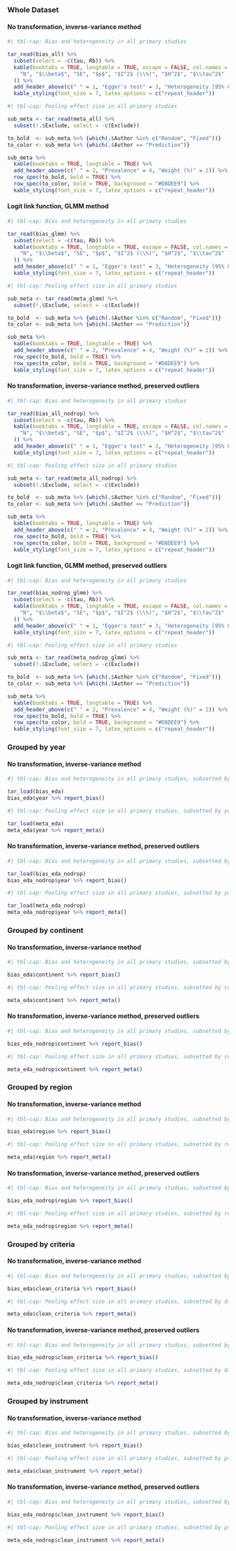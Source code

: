 ### Whole Dataset

#### No transformation, inverse-variance method

```r
#| tbl-cap: Bias and heterogeneity in all primary studies

tar_read(bias_all) %>%
  subset(select = -c(tau, Rb)) %>%
  kable(booktabs = TRUE, longtable = TRUE, escape = FALSE, col.names = c(
    "N", "$\\beta$", "SE", "$p$", "$I^2$ (\\%)", "$H^2$", "$\\tau^2$"
  )) %>%
  add_header_above(c(" " = 1, "Egger's test" = 3, "Heterogeneity [95% CI]" = 3)) %>%
  kable_styling(font_size = 7, latex_options = c("repeat_header"))

```

```r
#| tbl-cap: Pooling effect size in all primary studies

sub_meta <- tar_read(meta_all) %>%
  subset(!.$Exclude, select = -c(Exclude))

to_bold  <- sub_meta %>% {which(.$Author %in% c("Random", "Fixed"))}
to_color <- sub_meta %>% {which(.$Author == "Prediction")}

sub_meta %>%
  kable(booktabs = TRUE, longtable = TRUE) %>%
  add_header_above(c(" " = 2, "Prevalence" = 4, "Weight (%)" = 2)) %>%
  row_spec(to_bold, bold = TRUE) %>%
  row_spec(to_color, bold = TRUE, background = "#D8DEE9") %>%
  kable_styling(font_size = 7, latex_options = c("repeat_header"))

```

#### Logit link function, GLMM method

```r
#| tbl-cap: Bias and heterogeneity in all primary studies

tar_read(bias_glmm) %>%
  subset(select = -c(tau, Rb)) %>%
  kable(booktabs = TRUE, longtable = TRUE, escape = FALSE, col.names = c(
    "N", "$\\beta$", "SE", "$p$", "$I^2$ (\\%)", "$H^2$", "$\\tau^2$"
  )) %>%
  add_header_above(c(" " = 1, "Egger's test" = 3, "Heterogeneity [95% CI]" = 3)) %>%
  kable_styling(font_size = 7, latex_options = c("repeat_header"))

```

```r
#| tbl-cap: Pooling effect size in all primary studies

sub_meta <- tar_read(meta_glmm) %>%
  subset(!.$Exclude, select = -c(Exclude))

to_bold  <- sub_meta %>% {which(.$Author %in% c("Random", "Fixed"))}
to_color <- sub_meta %>% {which(.$Author == "Prediction")}

sub_meta %>%
  kable(booktabs = TRUE, longtable = TRUE) %>%
  add_header_above(c(" " = 2, "Prevalence" = 4, "Weight (%)" = 2)) %>%
  row_spec(to_bold, bold = TRUE) %>%
  row_spec(to_color, bold = TRUE, background = "#D8DEE9") %>%
  kable_styling(font_size = 7, latex_options = c("repeat_header"))

```


#### No transformation, inverse-variance method, preserved outliers

```r
#| tbl-cap: Bias and heterogeneity in all primary studies

tar_read(bias_all_nodrop) %>%
  subset(select = -c(tau, Rb)) %>%
  kable(booktabs = TRUE, longtable = TRUE, escape = FALSE, col.names = c(
    "N", "$\\beta$", "SE", "$p$", "$I^2$ (\\%)", "$H^2$", "$\\tau^2$"
  )) %>%
  add_header_above(c(" " = 1, "Egger's test" = 3, "Heterogeneity [95% CI]" = 3)) %>%
  kable_styling(font_size = 7, latex_options = c("repeat_header"))

```

```r
#| tbl-cap: Pooling effect size in all primary studies

sub_meta <- tar_read(meta_all_nodrop) %>%
  subset(!.$Exclude, select = -c(Exclude))

to_bold  <- sub_meta %>% {which(.$Author %in% c("Random", "Fixed"))}
to_color <- sub_meta %>% {which(.$Author == "Prediction")}

sub_meta %>%
  kable(booktabs = TRUE, longtable = TRUE) %>%
  add_header_above(c(" " = 2, "Prevalence" = 4, "Weight (%)" = 2)) %>%
  row_spec(to_bold, bold = TRUE) %>%
  row_spec(to_color, bold = TRUE, background = "#D8DEE9") %>%
  kable_styling(font_size = 7, latex_options = c("repeat_header"))

```

#### Logit link function, GLMM method, preserved outliers

```r
#| tbl-cap: Bias and heterogeneity in all primary studies

tar_read(bias_nodrop_glmm) %>%
  subset(select = -c(tau, Rb)) %>%
  kable(booktabs = TRUE, longtable = TRUE, escape = FALSE, col.names = c(
    "N", "$\\beta$", "SE", "$p$", "$I^2$ (\\%)", "$H^2$", "$\\tau^2$"
  )) %>%
  add_header_above(c(" " = 1, "Egger's test" = 3, "Heterogeneity [95% CI]" = 3)) %>%
  kable_styling(font_size = 7, latex_options = c("repeat_header"))

```

```r
#| tbl-cap: Pooling effect size in all primary studies

sub_meta <- tar_read(meta_nodrop_glmm) %>%
  subset(!.$Exclude, select = -c(Exclude))

to_bold  <- sub_meta %>% {which(.$Author %in% c("Random", "Fixed"))}
to_color <- sub_meta %>% {which(.$Author == "Prediction")}

sub_meta %>%
  kable(booktabs = TRUE, longtable = TRUE) %>%
  add_header_above(c(" " = 2, "Prevalence" = 4, "Weight (%)" = 2)) %>%
  row_spec(to_bold, bold = TRUE) %>%
  row_spec(to_color, bold = TRUE, background = "#D8DEE9") %>%
  kable_styling(font_size = 7, latex_options = c("repeat_header"))

```


### Grouped by year

#### No transformation, inverse-variance method

```r
#| tbl-cap: Bias and heterogeneity in all primary studies, subsetted by year

tar_load(bias_eda)
bias_eda$year %>% report_bias()

```

```r
#| tbl-cap: Pooling effect size in all primary studies, subsetted by year

tar_load(meta_eda)
meta_eda$year %>% report_meta()

```

#### No transformation, inverse-variance method, preserved outliers

```r
#| tbl-cap: Bias and heterogeneity in all primary studies, subsetted by year

tar_load(bias_eda_nodrop)
bias_eda_nodrop$year %>% report_bias()

```

```r
#| tbl-cap: Pooling effect size in all primary studies, subsetted by year

tar_load(meta_eda_nodrop)
meta_eda_nodrop$year %>% report_meta()

```

### Grouped by continent

#### No transformation, inverse-variance method

```r
#| tbl-cap: Bias and heterogeneity in all primary studies, subsetted by continents

bias_eda$continent %>% report_bias()

```

```r
#| tbl-cap: Pooling effect size in all primary studies, subsetted by continents

meta_eda$continent %>% report_meta()

```

#### No transformation, inverse-variance method, preserved outliers

```r
#| tbl-cap: Bias and heterogeneity in all primary studies, subsetted by continents

bias_eda_nodrop$continent %>% report_bias()

```

```r
#| tbl-cap: Pooling effect size in all primary studies, subsetted by continents

meta_eda_nodrop$continent %>% report_meta()

```

### Grouped by region

#### No transformation, inverse-variance method

```r
#| tbl-cap: Bias and heterogeneity in all primary studies, subsetted by regions

bias_eda$region %>% report_bias()

```

```r
#| tbl-cap: Pooling effect size in all primary studies, subsetted by regions

meta_eda$region %>% report_meta()

```

#### No transformation, inverse-variance method, preserved outliers

```r
#| tbl-cap: Bias and heterogeneity in all primary studies, subsetted by regions

bias_eda_nodrop$region %>% report_bias()

```

```r
#| tbl-cap: Pooling effect size in all primary studies, subsetted by regions

meta_eda_nodrop$region %>% report_meta()

```

### Grouped by criteria

#### No transformation, inverse-variance method

```r
#| tbl-cap: Bias and heterogeneity in all primary studies, subsetted by diagnostic criteria

bias_eda$clean_criteria %>% report_bias()

```

```r
#| tbl-cap: Pooling effect size in all primary studies, subsetted by diagnostic criteria

meta_eda$clean_criteria %>% report_meta()

```

#### No transformation, inverse-variance method, preserved outliers

```r
#| tbl-cap: Bias and heterogeneity in all primary studies, subsetted by diagnostic criteria

bias_eda_nodrop$clean_criteria %>% report_bias()

```

```r
#| tbl-cap: Pooling effect size in all primary studies, subsetted by diagnostic criteria

meta_eda_nodrop$clean_criteria %>% report_meta()

```

### Grouped by instrument

#### No transformation, inverse-variance method

```r
#| tbl-cap: Bias and heterogeneity in all primary studies, subsetted by psychometric instrument

bias_eda$clean_instrument %>% report_bias()

```

```r
#| tbl-cap: Pooling effect size in all primary studies, subsetted by psychometric instrument

meta_eda$clean_instrument %>% report_meta()

```

#### No transformation, inverse-variance method, preserved outliers

```r
#| tbl-cap: Bias and heterogeneity in all primary studies, subsetted by psychometric instrument

bias_eda_nodrop$clean_instrument %>% report_bias()

```

```r
#| tbl-cap: Pooling effect size in all primary studies, subsetted by psychometric instrument

meta_eda_nodrop$clean_instrument %>% report_meta()

```

